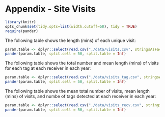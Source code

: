 # Appendix - Site Visits {#AppendixB}

```r
library(knitr)
opts_chunk$set(tidy.opts=list(width.cutoff=50), tidy = TRUE)
require(pander)
```

The following table shows the length (mins) of each unique visit:
```r
param.table <- dplyr::select(read.csv("./data/visits.csv", stringsAsFactors=FALSE), motusTagID, mfgID, recvDeployName, year, mints, maxts, visitLength, recvLat, recvLon, distFromExxon)
pander(param.table, split.cell = 50, split.table = Inf) 
```

The following table shows the total number and mean length (mins) of visits for each tag at each receiver in each year:
```r
param.table <- dplyr::select(read.csv("./data/visits_tag.csv", stringsAsFactors=FALSE), 1:6)
pander(param.table, split.cell = 50, split.table = Inf) 
```

The following table shows the mean total number of visits, mean length (mins) of visits, and numbe of tags detected at each receiver in each year:
```r
param.table <- dplyr::select(read.csv("./data/visits_recv.csv", stringsAsFactors=FALSE), 1:3)
pander(param.table, split.cell = 50, split.table = Inf) 
```
